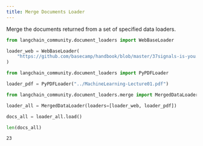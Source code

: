 ```yaml
---
title: Merge Documents Loader
---
```


Merge the documents returned from a set of specified data loaders.


```python
from langchain_community.document_loaders import WebBaseLoader

loader_web = WebBaseLoader(
    "https://github.com/basecamp/handbook/blob/master/37signals-is-you.md"
)
```


```python
from langchain_community.document_loaders import PyPDFLoader

loader_pdf = PyPDFLoader("../MachineLearning-Lecture01.pdf")
```


```python
from langchain_community.document_loaders.merge import MergedDataLoader

loader_all = MergedDataLoader(loaders=[loader_web, loader_pdf])
```


```python
docs_all = loader_all.load()
```


```python
len(docs_all)
```



```output
23
```
